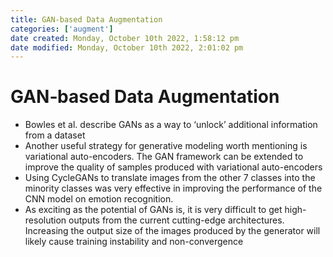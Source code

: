 ```yaml
---
title: GAN‐based Data Augmentation
categories: ['augment']
date created: Monday, October 10th 2022, 1:58:12 pm
date modified: Monday, October 10th 2022, 2:01:02 pm
---
```


# GAN‐based Data Augmentation
- Bowles et al. describe GANs as a way to 'unlock' additional information from a dataset
- Another useful strategy for generative modeling worth mentioning is variational auto-encoders. The GAN framework can be extended to improve the quality of samples produced with variational auto-encoders
- Using CycleGANs to translate images from the other 7 classes into the minority classes was very effective in improving the performance of the CNN model on emotion recognition.
- As exciting as the potential of GANs is, it is very difficult to get high-resolution outputs from the current cutting-edge architectures. Increasing the output size of the images produced by the generator will likely cause training instability and non-convergence



